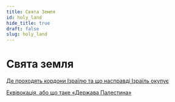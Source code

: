 ```yaml
---
title: Свята Земля
id: holy_land
hide_title: true
draft: false
slug: holy_land
---
```


# Свята земля

[Де проходять кордони Ізраїлю та що насправді Ізраїль окупує](/uk/Holy-Land/borders_and_territory_of_israel/)

[Еквівокація, або що таке «Держава Палестина»](/uk/Holy-Land/state_of_palestine/)
